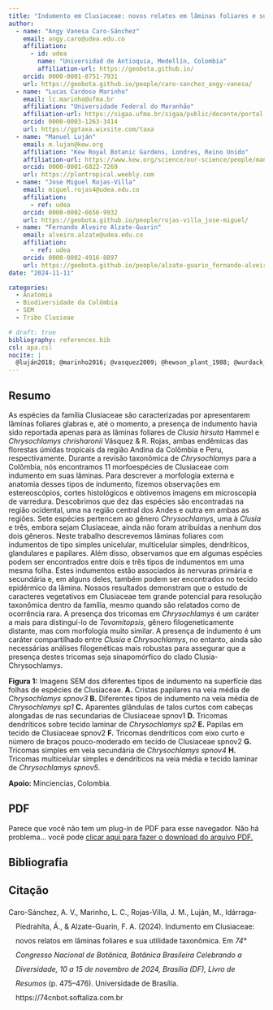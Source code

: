 ```yaml
---
title: "Indumento em Clusiaceae: novos relatos em lâminas foliares e sua utilidade taxonômica"
author:
  - name: "Angy Vanesa Caro-Sánchez"
    email: angy.caro@udea.edu.co
    affiliation:
      - id: udea
        name: "Universidad de Antioquia, Medellín, Colombia"
        affiliation-url: https://geobota.github.io/
    orcid: 0000-0001-8751-7931
    url: https://geobota.github.io/people/caro-sanchez_angy-vanesa/
  - name: "Lucas Cardoso Marinho"
    email: lc.marinho@ufma.br
    affiliation: "Universidade Federal do Maranhão"
    affiliation-url: https://sigaa.ufma.br/sigaa/public/docente/portal.jsf?siape=3155128
    orcid: 0000-0003-1263-3414
    url: https://gptaxa.wixsite.com/taxa
  - name: "Manuel Luján"
    email: m.lujan@kew.org
    affiliation: "Kew Royal Botanic Gardens, Londres, Reino Unido"
    affiliation-url: https://www.kew.org/science/our-science/people/manuel-lujan-anzola
    orcid: 0000-0001-6822-7269
    url: https://plantropical.weebly.com
  - name: "Jose Miguel Rojas-Villa"
    email: miguel.rojas4@udea.edu.co
    affiliation:
      - ref: udea
    orcid: 0000-0002-6656-9932
    url: https://geobota.github.io/people/rojas-villa_jose-miguel/
  - name: "Fernando Alveiro Alzate-Guarin"
    email: alveiro.alzate@udea.edu.co
    affiliation:
      - ref: udea
    orcid: 0000-0002-4916-8897
    url: https://geobota.github.io/people/alzate-guarin_fernando-alveiro/
date: "2024-11-11"

categories:
  - Anatomia
  - Biodiversidade da Colômbia
  - SEM
  - Tribo Clusieae

# draft: true
bibliography: references.bib
csl: apa.csl
nocite: |
  @luján2018; @marinho2016; @vasquez2009; @hewson_plant_1988; @wurdack_atlas_1986
---
```


## Resumo

As espécies da família Clusiaceae são caracterizadas por apresentarem lâminas foliares glabras e, até o momento, a presença de indumento havia sido reportada apenas para as lâminas foliares de *Clusia hirsuta* Hammel e *Chrysochlamys chrisharonii* Vásquez & R. Rojas, ambas endêmicas das florestas úmidas tropicais da região Andina da Colômbia e Peru, respectivamente. Durante a revisão taxonômica de *Chrysochlamys* para a Colômbia, nós encontramos 11 morfoespécies de Clusiaceae com indumento em suas lâminas. Para descrever a morfologia externa e anatomia desses tipos de indumento, fizemos observações em estereoscópios, cortes histológicos e obtivemos imagens em microscopia de varredura. Descobrimos que dez das espécies são encontradas na região ocidental, uma na região central dos Andes e outra em ambas as regiões. Sete espécies pertencem ao gênero *Chrysochlamys*, uma à *Clusia* e três, embora sejam Clusiaceae, ainda não foram atribuídas a nenhum dos dois gêneros. Neste trabalho descrevemos lâminas foliares com indumentos de tipo simples unicelular, multicelular simples, dendríticos, glandulares e papilares. Além disso, observamos que em algumas espécies podem ser encontrados entre dois e três tipos de indumentos em uma mesma folha. Estes indumentos estão associados às nervuras primária e secundária e, em alguns deles, também podem ser encontrados no tecido epidérmico da lâmina. Nossos resultados demonstram que o estudo de caracteres vegetativos em Clusiaceae tem grande potencial para resolução taxonômica dentro da família, mesmo quando são relatados como de ocorrência rara. A presença dos tricomas em *Chrysochlamys* é um caráter a mais para distinguí-lo de *Tovomitopsis*, gênero filogeneticamente distante, mas com morfologia muito similar. A presença de indumento é um caráter compartilhado entre *Clusia* e *Chrysochlamys*, no entanto, ainda são necessárias análises filogenéticas mais robustas para assegurar que a presença destes tricomas seja sinapomórfico do clado Clusia-Chrysochlamys.

**Figura 1:** Imagens SEM dos diferentes tipos de indumento na superfície das folhas de espécies de Clusiaceae. **A.** Cristas papilares na veia média de *Chrysochlamys spnov3* **B.** Diferentes tipos de indumento na veia média de *Chrysochlamys sp1* **C.** Aparentes glândulas de talos curtos com cabeças alongadas de nas secundarias de Clusiaceae spnov1 **D.** Tricomas dendríticos sobre tecido laminar de *Chrysochlamys sp2* **E.** Papilas em tecido de Clusiaceae spnov2 **F.** Tricomas dendríticos com eixo curto e número de braços pouco-moderado em tecido de Clusiaceae spnov2 **G.** Tricomas simples em veia secundária de *Chrysochlamys spnov4* **H.** Tricomas multicelular simples e dendríticos na veia média e tecido laminar de *Chrysochlamys spnov5*.

**Apoio:** Minciencias, Colombia.

## PDF

```{=html}
<object data="CNBot_clusiaceae_tricomas.pdf" type="application/pdf" width="800" height="1070">
    <p>Parece que você não tem um plug-in de PDF para esse navegador.
    Não há problema… você pode <a href="CNBot_clusiaceae_tricomas.pdf">clicar aqui 
    para fazer o download do arquivo PDF.</a></p>
</object>
```

## Bibliografia

::: {#refs}
:::

## Citação

<?xml version="1.0"?>
<div class="csl-bib-body" style="line-height: 2; padding-left: 1em; text-indent:-1em;">
  <div class="csl-entry">Caro-S&#xE1;nchez, A. V., Marinho, L. C., Rojas-Villa, J. M., Luj&#xE1;n, M., Id&#xE1;rraga-Piedrah&#xED;ta, &#xC1;., &amp; Alzate-Guarin, F. A. (2024). Indumento em Clusiaceae: novos relatos em l&#xE2;minas foliares e sua utilidade taxon&#xF4;mica. Em <i>74&#xB0; Congresso Nacional de Bot&#xE2;nica, Bot&#xE2;nica Brasileira Celebrando a Diversidade, 10 a 15 de novembro de 2024, Bras&#xED;lia (DF), Livro de Resumos</i> (p. 475&#x2013;476). Universidade de Bras&#xED;lia. https://74cnbot.softaliza.com.br</div>
</div>